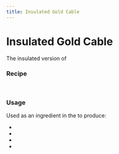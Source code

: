 ```yaml
---
title: Insulated Gold Cable
---
```


<ItemImage file="insulated_gold_cable" alt="Insulated Gold Cable" size="200" />

# Insulated Gold Cable

The insulated version of <McItem slug="techreborn:gold_cable" inline={true}/>

### Recipe

<CraftingTable recipe="input techreborn:rubber techreborn:rubber techreborn:rubber input techreborn:rubber minecraft:gold_ingot techreborn:rubber input techreborn:rubber techreborn:rubber techreborn:rubber output techreborn:insulated_gold_cable,4"/><br/>
<CraftingTable recipe="input air air air input techreborn:rubber techreborn:rubber techreborn:gold_cable input air air air output techreborn:insulated_gold_cable"/>

### Usage

Used as an ingredient in the <McItem slug="minecraft:crafting_table" inline={true}/> to produce:

- <McItem slug="techreborn:mfsu" inline={true}/>
- <McItem slug="techreborn:mv_transformer" inline={true}/>
- <McItem slug="techreborn:transformer_upgrade" inline={true}/>
- <McItem slug="techreborn:frequency_transmitter" inline={true}/>
